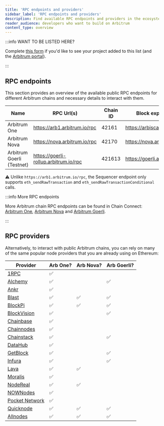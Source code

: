 ```yaml
---
title: 'RPC endpoints and providers'
sidebar_label: 'RPC endpoints and providers'
description: Find available RPC endpoints and providers in the ecosystem
reader_audience: developers who want to build on Arbitrum
content_type: overview
---
```


:::info WANT TO BE LISTED HERE?

Complete [this form](https://docs.google.com/forms/d/e/1FAIpQLSdw0U-9LcLuih5TZ_QghS-S_MS4wCKSEigA_IQEza_hFmNVow/viewform) if you'd like to see your project added to this list (and the [Arbitrum portal](https://portal.arbitrum.one/)).

:::

## RPC endpoints

This section provides an overview of the available public RPC endpoints for different Arbitrum chains and necessary details to interact with them.

| Name                      | RPC Url(s)                            | Chain ID | Block explorer             | Underlying L1 | Tech stack | Sequencer feed URL                   | Sequencer endpoint<sup>⚠️</sup>        |
| ------------------------- | ------------------------------------- | -------- | -------------------------- | ------------- | ---------- | ------------------------------------ | -------------------------------------- |
| Arbitrum One              | https://arb1.arbitrum.io/rpc          | 42161    | https://arbiscan.io/       | Ethereum      | Nitro      | wss://arb1.arbitrum.io/feed          | https://arb1-sequencer.arbitrum.io/rpc |
| Arbitrum Nova             | https://nova.arbitrum.io/rpc          | 42170    | https://nova.arbiscan.io/  | Ethereum      | AnyTrust   | wss://nova.arbitrum.io/feed          | --                                     |
| Arbitrum Goerli (Testnet) | https://goerli-rollup.arbitrum.io/rpc | 421613   | https://goerli.arbiscan.io | Goerli        | Nitro      | wss://goerli-rollup.arbitrum.io/feed | --                                     |

⚠️ Unlike `https://arb1.arbitrum.io/rpc`, the Sequencer endpoint only supports `eth_sendRawTransaction` and `eth_sendRawTransactionConditional` calls.

:::info More RPC endpoints

More Arbitrum chain RPC endpoints can be found in Chain Connect: [Arbitrum One](https://www.alchemy.com/chain-connect/chain/arbitrum-one), [Arbitrum Nova](https://www.alchemy.com/chain-connect/chain/arbitrum-nova) and [Arbitrum Goerli](https://www.alchemy.com/chain-connect/chain/arbitrum-goerli).

:::

## RPC providers

Alternatively, to interact with public Arbitrum chains, you can rely on many of the same popular node providers that you are already using on Ethereum:

| Provider                                                                    | Arb One? | Arb Nova? | Arb Goerli? |
| --------------------------------------------------------------------------- | -------- | --------- | ----------- |
| [1RPC](https://docs.ata.network/1rpc/introduction/#supported-networks)      | ✅       |           |             |
| [Alchemy](https://docs.alchemy.com/reference/arbitrum-api-quickstart)       | ✅       |           | ✅          |
| [Ankr](https://www.ankr.com/docs/build-blockchain/chains/v1/arb-api)        | ✅       |           |             |
| [Blast](https://blastapi.io/public-api/arbitrum)                            | ✅       | ✅        | ✅          |
| [BlockPi](https://docs.blockpi.io/)                                         | ✅       | ✅        | ✅          |
| [BlockVision](https://dashboard.blockvision.org/connect)                    | ✅       |           | ✅          |
| [Chainbase](https://docs.chainbase.online/r/welcome-to-chainbase/readme)    | ✅       |           |             |
| [Chainnodes](https://www.chainnodes.org/)                                   | ✅       |           |             |
| [Chainstack](https://chainstack.com/build-better-with-arbitrum/)            | ✅       |           | ✅          |
| [DataHub](https://datahub.figment.io/)                                      | ✅       |           |             |
| [GetBlock](https://getblock.io/docs/)                                       | ✅       |           | ✅          |
| [Infura](https://docs.infura.io/infura/networks/arbitrum)                   | ✅       |           | ✅          |
| [Lava](https://docs.lavanet.xyz/gateway-access)                             | ✅       | ✅        |             |
| [Moralis](https://docs.moralis.io/reference/introduction)                   | ✅       |           |             |
| [NodeReal](https://nodereal.io/meganode/api-marketplace/arbitrum-nitro-rpc) | ✅       | ✅        |             |
| [NOWNodes](https://nownodes.io/nodes/arbitrum)                              | ✅       |           |             |
| [Pocket Network](https://www.pokt.network/arbitrum-rpc-service)             | ✅       |           |             |
| [Quicknode](https://www.quicknode.com/chains/arb)                           | ✅       | ✅        | ✅          |
| [Allnodes](https://arbitrum.publicnode.com)                                 | ✅       | ✅        | ✅          |
